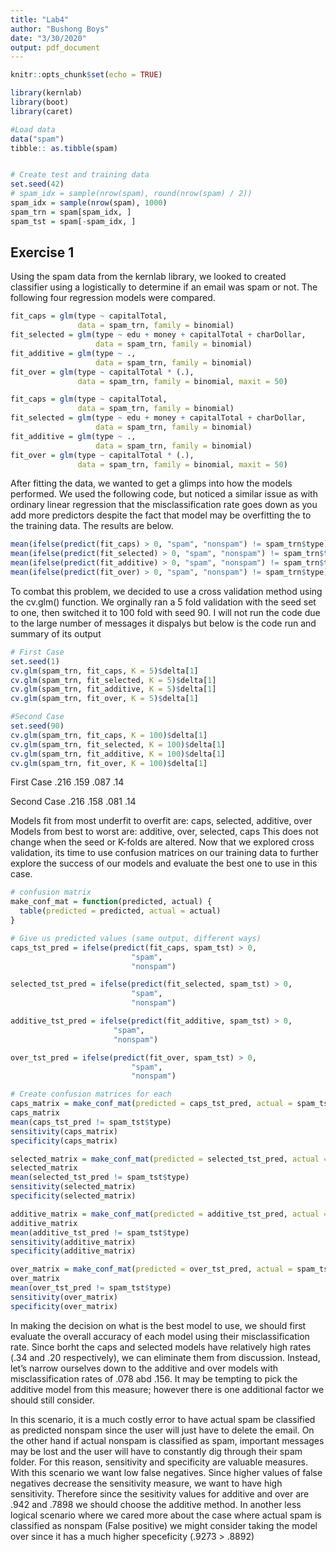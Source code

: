 ```yaml
---
title: "Lab4"
author: "Bushong Boys"
date: "3/30/2020"
output: pdf_document
---
```


```r
knitr::opts_chunk$set(echo = TRUE)

library(kernlab)
library(boot)
library(caret)

#Load data
data("spam")
tibble:: as.tibble(spam)


# Create test and training data 
set.seed(42)
# spam_idx = sample(nrow(spam), round(nrow(spam) / 2))
spam_idx = sample(nrow(spam), 1000)
spam_trn = spam[spam_idx, ]
spam_tst = spam[-spam_idx, ]

```

## Exercise 1

Using the spam data from the kernlab library, we looked to created classifier using a logistically to determine if an email was spam or not. The following four regression models were compared.

```r
fit_caps = glm(type ~ capitalTotal,
               data = spam_trn, family = binomial)
fit_selected = glm(type ~ edu + money + capitalTotal + charDollar,
                   data = spam_trn, family = binomial)
fit_additive = glm(type ~ .,
                   data = spam_trn, family = binomial)
fit_over = glm(type ~ capitalTotal * (.),
               data = spam_trn, family = binomial, maxit = 50)

```
```r
fit_caps = glm(type ~ capitalTotal,
               data = spam_trn, family = binomial)
fit_selected = glm(type ~ edu + money + capitalTotal + charDollar,
                   data = spam_trn, family = binomial)
fit_additive = glm(type ~ .,
                   data = spam_trn, family = binomial)
fit_over = glm(type ~ capitalTotal * (.),
               data = spam_trn, family = binomial, maxit = 50)

```

After fitting the data, we wanted to get a glimps into how the models performed. We used the following code, but noticed a similar issue as with ordinary linear regression that the misclassification rate goes down as you add more predictors despite the fact that model may be overfitting the to the training data. The results are below. 

```r
mean(ifelse(predict(fit_caps) > 0, "spam", "nonspam") != spam_trn$type)
mean(ifelse(predict(fit_selected) > 0, "spam", "nonspam") != spam_trn$type)
mean(ifelse(predict(fit_additive) > 0, "spam", "nonspam") != spam_trn$type)
mean(ifelse(predict(fit_over) > 0, "spam", "nonspam") != spam_trn$type)

```

To combat this problem, we decided to use a cross validation method using the cv.glm() function. We orginally ran a 5 fold validation with the seed set to one, then switched it to 100 fold with seed 90. I will not run the code due to the large number of messages it dispalys but below is the code run and summary of its output 

```r
# First Case 
set.seed(1)
cv.glm(spam_trn, fit_caps, K = 5)$delta[1]
cv.glm(spam_trn, fit_selected, K = 5)$delta[1]
cv.glm(spam_trn, fit_additive, K = 5)$delta[1]
cv.glm(spam_trn, fit_over, K = 5)$delta[1]

#Second Case 
set.seed(90)
cv.glm(spam_trn, fit_caps, K = 100)$delta[1]
cv.glm(spam_trn, fit_selected, K = 100)$delta[1]
cv.glm(spam_trn, fit_additive, K = 100)$delta[1]
cv.glm(spam_trn, fit_over, K = 100)$delta[1]

```

First Case 
.216
.159
.087
.14

Second Case 
.216
.158
.081
.14

Models fit from most underfit to overfit are: caps, selected, additive, over
Models from best to worst are: additive, over, selected, caps
This does not change when the seed or K-folds are altered. Now that we explored cross validation, its time to use confusion matrices on our training data to further explore the success of our models and evaluate the best one to use in this case.

```r
# confusion matrix 
make_conf_mat = function(predicted, actual) {
  table(predicted = predicted, actual = actual)
}

# Give us predicted values (same output, different ways) 
caps_tst_pred = ifelse(predict(fit_caps, spam_tst) > 0,
                           "spam",
                           "nonspam")

selected_tst_pred = ifelse(predict(fit_selected, spam_tst) > 0,
                           "spam",
                           "nonspam")

additive_tst_pred = ifelse(predict(fit_additive, spam_tst) > 0,
                       "spam",
                       "nonspam")

over_tst_pred = ifelse(predict(fit_over, spam_tst) > 0,
                           "spam",
                           "nonspam")

# Create confusion matrices for each
caps_matrix = make_conf_mat(predicted = caps_tst_pred, actual = spam_tst$type)
caps_matrix
mean(caps_tst_pred != spam_tst$type)
sensitivity(caps_matrix)
specificity(caps_matrix)

selected_matrix = make_conf_mat(predicted = selected_tst_pred, actual = spam_tst$type)
selected_matrix
mean(selected_tst_pred != spam_tst$type)
sensitivity(selected_matrix)
specificity(selected_matrix)

additive_matrix = make_conf_mat(predicted = additive_tst_pred, actual = spam_tst$type)
additive_matrix
mean(additive_tst_pred != spam_tst$type)
sensitivity(additive_matrix)
specificity(additive_matrix)

over_matrix = make_conf_mat(predicted = over_tst_pred, actual = spam_tst$type)
over_matrix
mean(over_tst_pred != spam_tst$type)
sensitivity(over_matrix)
specificity(over_matrix)

```

In making the decision on what is the best model to use, we should first evaluate the overall accuracy of each model using their misclassification rate. Since borht the caps and selected models have relatively high rates (.34 and  .20 respectively), we can eliminate them from discussion. Instead, let's narrow ourselves down to the additive and over models with misclassification rates of .078 abd .156. It may be tempting to pick the additive model from this measure; however there is one additional factor we should still consider. 

In this scenario, it is a much costly error to have actual spam be classified as predicted nonspam since the user will just have to delete the email. On the other hand if actual nonspam is classified as spam, important messages may be lost and the user will have to constantly dig through their spam folder. For this reason, sensitivity and specificity are valuable measures. With this scenario we want low false negatives. Since higher values of false negatives decrease the sensitivity measure, we want to have high sensitivity. Therefore since the sesitivity values for additive and over are .942 and .7898 we should choose the additive method. In another less logical scenario where we cared more about the case where actual spam is classified as nonspam (False positive) we might consider taking the model over since it has a much higher speceficity (.9273 > .8892)
